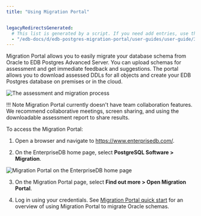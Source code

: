 ```yaml
---
title: "Using Migration Portal"


legacyRedirectsGenerated:
  # This list is generated by a script. If you need add entries, use the `legacyRedirects` key.
  - "/edb-docs/d/edb-postgres-migration-portal/user-guides/user-guide/3.0.1/mp_using_portal.html"
---
```


<div id="mp_using_portal" class="registered_link"></div>

Migration Portal allows you to easily migrate your database schema from Oracle to EDB Postgres Advanced Server. You can upload schemas for assessment and get immediate feedback and suggestions. The portal allows you to download assessed DDLs for all objects and create your EDB Postgres database on premises or in the cloud.

![The assessment and migration process](../images/mp_using_portal.png)

!!! Note
    Migration Portal currently doesn't have team collaboration features. We recommend collaborative meetings, screen sharing, and using the downloadable assessment report to share results.

To access the Migration Portal:

1.  Open a browser and navigate to <https://www.enterprisedb.com/>.

2.  On the EnterpriseDB home page, select **PostgreSQL Software > Migration**.

![Migration Portal on the EnterpriseDB home page](../images/mp_enterprisedb_website.png)

3. On the Migration Portal page, select **Find out more > Open Migration Portal**.

4.  Log in using your credentials. See [Migration Portal quick start](03_mp_quick_start) for an overview of using Migration Portal to migrate Oracle schemas.


